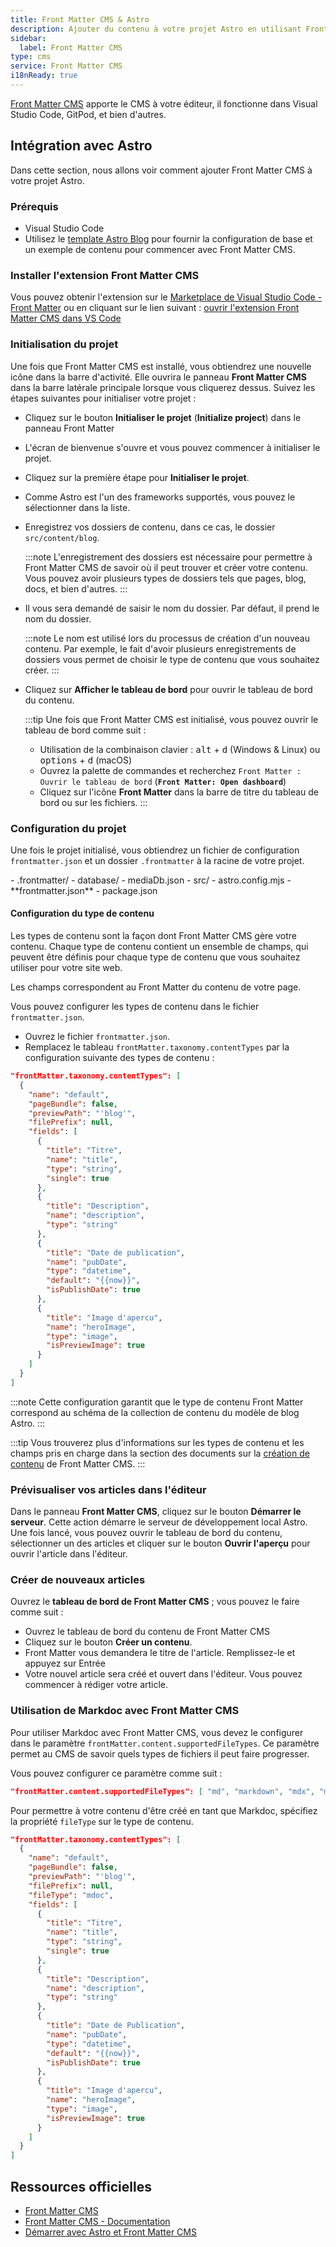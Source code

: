 ```yaml
---
title: Front Matter CMS & Astro
description: Ajouter du contenu à votre projet Astro en utilisant Front Matter CMS
sidebar:
  label: Front Matter CMS
type: cms
service: Front Matter CMS
i18nReady: true
---
```


[Front Matter CMS](https://frontmatter.codes/) apporte le CMS à votre éditeur, il fonctionne dans Visual Studio Code, GitPod, et bien d'autres.

## Intégration avec Astro

Dans cette section, nous allons voir comment ajouter Front Matter CMS à votre projet Astro.

### Prérequis 

- Visual Studio Code
- Utilisez le [template Astro Blog](https://github.com/withastro/astro/tree/main/examples/blog) pour fournir la configuration de base et un exemple de contenu pour commencer avec Front Matter CMS.

### Installer l'extension Front Matter CMS

Vous pouvez obtenir l'extension sur le [Marketplace de Visual Studio Code - Front Matter](https://marketplace.visualstudio.com/items?itemName=eliostruyf.vscode-front-matter) ou en cliquant sur le lien suivant : [ouvrir l'extension Front Matter CMS dans VS Code](vscode:extension/eliostruyf.vscode-front-matter)

### Initialisation du projet

Une fois que Front Matter CMS est installé, vous obtiendrez une nouvelle icône dans la barre d'activité. Elle ouvrira le panneau **Front Matter CMS** dans la barre latérale principale lorsque vous cliquerez dessus. Suivez les étapes suivantes pour initialiser votre projet :

- Cliquez sur le bouton **Initialiser le projet** (__Initialize project__) dans le panneau Front Matter
- L'écran de bienvenue s'ouvre et vous pouvez commencer à initialiser le projet.
- Cliquez sur la première étape pour **Initialiser le projet**.
- Comme Astro est l'un des frameworks supportés, vous pouvez le sélectionner dans la liste.
- Enregistrez vos dossiers de contenu, dans ce cas, le dossier `src/content/blog`.

  :::note
  L'enregistrement des dossiers est nécessaire pour permettre à Front Matter CMS de savoir où il peut trouver et créer votre contenu. Vous pouvez avoir plusieurs types de dossiers tels que pages, blog, docs, et bien d'autres.
  :::

- Il vous sera demandé de saisir le nom du dossier. Par défaut, il prend le nom du dossier.

  :::note
  Le nom est utilisé lors du processus de création d'un nouveau contenu. Par exemple, le fait d'avoir plusieurs enregistrements de dossiers vous permet de choisir le type de contenu que vous souhaitez créer.
  :::

- Cliquez sur **Afficher le tableau de bord** pour ouvrir le tableau de bord du contenu.

  :::tip
  Une fois que Front Matter CMS est initialisé, vous pouvez ouvrir le tableau de bord comme suit :

  - Utilisation de la combinaison clavier : <kbd>alt</kbd> + <kbd>d</kbd> (Windows & Linux) ou <kbd>options</kbd> + <kbd>d</kbd> (macOS)
  - Ouvrez la palette de commandes et recherchez `Front Matter : Ouvrir le tableau de bord` (__`Front Matter: Open dashboard`__)
  - Cliquez sur l'icône **Front Matter** dans la barre de titre du tableau de bord ou sur les fichiers.
  :::

### Configuration du projet

Une fois le projet initialisé, vous obtiendrez un fichier de configuration `frontmatter.json` et un dossier `.frontmatter` à la racine de votre projet.

<FileTree title="Project Structure">
- .frontmatter/
  - database/
    - mediaDb.json
- src/
- astro.config.mjs
- **frontmatter.json**
- package.json
</FileTree>

#### Configuration du type de contenu

Les types de contenu sont la façon dont Front Matter CMS gère votre contenu. Chaque type de contenu contient un ensemble de champs, qui peuvent être définis pour chaque type de contenu que vous souhaitez utiliser pour votre site web.

Les champs correspondent au Front Matter du contenu de votre page.

Vous pouvez configurer les types de contenu dans le fichier `frontmatter.json`. 

- Ouvrez le fichier `frontmatter.json`.
- Remplacez le tableau `frontMatter.taxonomy.contentTypes` par la configuration suivante des types de contenu :

```json title="frontmatter.json"
"frontMatter.taxonomy.contentTypes": [
  {
    "name": "default",
    "pageBundle": false,
    "previewPath": "'blog'",
    "filePrefix": null,
    "fields": [
      {
        "title": "Titre",
        "name": "title",
        "type": "string",
        "single": true
      },
      {
        "title": "Description",
        "name": "description",
        "type": "string"
      },
      {
        "title": "Date de publication",
        "name": "pubDate",
        "type": "datetime",
        "default": "{{now}}",
        "isPublishDate": true
      },
      {
        "title": "Image d'apercu",
        "name": "heroImage",
        "type": "image",
        "isPreviewImage": true
      }
    ]
  }
]
```

:::note
Cette configuration garantit que le type de contenu Front Matter correspond au schéma de la collection de contenu du modèle de blog Astro.
:::

:::tip
Vous trouverez plus d'informations sur les types de contenu et les champs pris en charge dans la section des documents sur la [création de contenu](https://frontmatter.codes/docs/content-creation) de Front Matter CMS.
:::

### Prévisualiser vos articles dans l'éditeur

Dans le panneau **Front Matter CMS**, cliquez sur le bouton **Démarrer le serveur**. Cette action démarre le serveur de développement local Astro. Une fois lancé, vous pouvez ouvrir le tableau de bord du contenu, sélectionner un des articles et cliquer sur le bouton **Ouvrir l'aperçu** pour ouvrir l'article dans l'éditeur.

### Créer de nouveaux articles

Ouvrez le **tableau de bord de Front Matter CMS** ; vous pouvez le faire comme suit : 

- Ouvrez le tableau de bord du contenu de Front Matter CMS
- Cliquez sur le bouton **Créer un contenu**.
- Front Matter vous demandera le titre de l'article. Remplissez-le et appuyez sur Entrée
- Votre nouvel article sera créé et ouvert dans l'éditeur. Vous pouvez commencer à rédiger votre article.

### Utilisation de Markdoc avec Front Matter CMS

Pour utiliser Markdoc avec Front Matter CMS, vous devez le configurer dans le paramètre `frontMatter.content.supportedFileTypes`. Ce paramètre permet au CMS de savoir quels types de fichiers il peut faire progresser.

Vous pouvez configurer ce paramètre comme suit :

```json title="frontmatter.json"
"frontMatter.content.supportedFileTypes": [ "md", "markdown", "mdx", "mdoc" ]
```

Pour permettre à votre contenu d'être créé en tant que Markdoc, spécifiez la propriété `fileType` sur le type de contenu.

```json title="frontmatter.json" ins={7}
"frontMatter.taxonomy.contentTypes": [
  {
    "name": "default",
    "pageBundle": false,
    "previewPath": "'blog'",
    "filePrefix": null,
    "fileType": "mdoc",
    "fields": [
      {
        "title": "Titre",
        "name": "title",
        "type": "string",
        "single": true
      },
      {
        "title": "Description",
        "name": "description",
        "type": "string"
      },
      {
        "title": "Date de Publication",
        "name": "pubDate",
        "type": "datetime",
        "default": "{{now}}",
        "isPublishDate": true
      },
      {
        "title": "Image d'apercu",
        "name": "heroImage",
        "type": "image",
        "isPreviewImage": true
      }
    ]
  }
]
```

## Ressources officielles

- [Front Matter CMS](https://frontmatter.codes/)
- [Front Matter CMS - Documentation](https://frontmatter.codes/docs/)
- [Démarrer avec Astro et Front Matter CMS](https://youtu.be/xb6pZiier_E)
